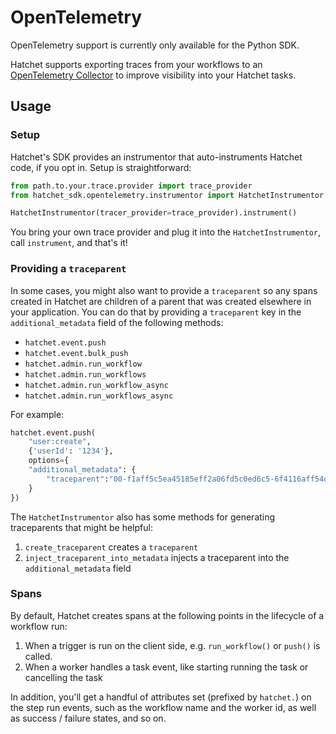 
# OpenTelemetry

<Callout type="info" emoji="🪓">
  OpenTelemetry support is currently only available for the Python SDK.
</Callout>

Hatchet supports exporting traces from your workflows to an [OpenTelemetry Collector](https://opentelemetry.io/docs/collector/) to improve visibility into your Hatchet tasks.

## Usage

###  Setup

Hatchet's SDK provides an instrumentor that auto-instruments Hatchet code, if you opt in. Setup is straightforward:

```python
from path.to.your.trace.provider import trace_provider
from hatchet_sdk.opentelemetry.instrumentor import HatchetInstrumentor

HatchetInstrumentor(tracer_provider=trace_provider).instrument()
```

You bring your own trace provider and plug it into the `HatchetInstrumentor`, call `instrument`, and that's it!

### Providing a `traceparent`

In some cases, you might also want to provide a `traceparent` so any spans created in Hatchet are children of a parent that was created elsewhere in your application. You can do that by providing a `traceparent` key in the `additional_metadata` field of the following methods:

* `hatchet.event.push`
* `hatchet.event.bulk_push`
* `hatchet.admin.run_workflow`
* `hatchet.admin.run_workflows`
* `hatchet.admin.run_workflow_async`
* `hatchet.admin.run_workflows_async`

For example:

```python
hatchet.event.push(
    "user:create",
    {'userId': '1234'},
    options={
    "additional_metadata": {
        "traceparent":"00-f1aff5c5ea45185eff2a06fd5c0ed6c5-6f4116aff54d54d1-01" ## example traceparent
    }
})
```

The `HatchetInstrumentor` also has some methods for generating traceparents that might be helpful:

1. `create_traceparent` creates a `traceparent`
2. `inject_traceparent_into_metadata` injects a traceparent into the `additional_metadata` field

### Spans

By default, Hatchet creates spans at the following points in the lifecycle of a workflow run:

1. When a trigger is run on the client side, e.g. `run_workflow()` or `push()` is called.
2. When a worker handles a task event, like starting running the task or cancelling the task

In addition, you'll get a handful of attributes set (prefixed by `hatchet.`) on the step run events, such as the workflow name and the worker id, as well as success / failure states, and so on.
